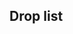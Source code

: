 ==Drop list==
<!--
AUTOGENERATED, leave a comment on this subpage if you have found any issues
(incorrect or missing info, non-optimal order, etc.)
-->
{{Section}}
{{DropList
|no_legend = true
|filter_button = true
|nodes = Q, U, V, W, X
|boss = V, X
|Akagi: Q/Medium{Medium: S 0.4% (1/269) / Hard: S 1.1% (1/92)} S, V/Casual{Casual: S 1.4% (78/5554) / Easy: S 0.8% (6/719) / Medium: S 0.8% (4/486) / Hard: S 1.1% (6/530)} S, X/Casual{Casual: S 2% (368/17985) / Easy: S 2% (21/1064) / Medium: S 1.5% (13/886) / Hard: 2.2% (56/2554)}
|Akigumo: X/Casual{Casual: 2% (884/44290) / Easy: 1.6% (57/3539) / Medium: 2.4% (34/1393) / Hard: 2.1% (54/2554)}
|Ark Royal: Q/Medium{Medium: S 0.4% (1/269) / Hard: S 2.2% (2/92)} S, V/Casual{Casual: S 0.5% (26/5554) / Easy: S 0.4% (3/719) / Medium: S 0.6% (3/486) / Hard: S 2.1% (11/530)} S, X/Casual{Casual: 0.8% (356/44290) / Easy: 0.8% (29/3539) / Medium: 0.6% (9/1393) / Hard: 1.3% (34/2554)}
|Atago: L/Medium{Medium: S 0.6% (3/529) / Hard: S 1.6% (14/861)} S, M/Medium{Medium: S 0.9% (23/2548) / Hard: S 1.2% (47/3777)} S, Q/Casual{Casual: S 1.4% (38/2690) / Easy: S 2.8% (17/608) / Medium: S 1.5% (4/269) / Hard: S 1.1% (1/92)} S, T/Medium{Medium: S 0.9% (3/327) / Hard: S 2.1% (4/195)} S, U/Casual{Casual: S 1.4% (171/12363) / Easy: S 1.3% (34/2720) / Medium: S 1.4% (49/3470) / Hard: S 1.1% (71/6458)} S, V/Casual{Casual: S 1.4% (79/5554) / Easy: S 0.8% (6/719) / Medium: 1.1% (34/3234) / Hard: 1.2% (67/5407)}, W/Casual{Casual: S 1.4% (603/44649) / Easy: S 1.8% (73/4156) / Medium: S 1.1% (19/1766) / Hard: S 1.4% (44/3105)} S, X/Casual{Casual: 2.1% (916/44290) / Easy: 2.4% (85/3539) / Medium: 2.1% (29/1393) / Hard: 2.3% (59/2554)}
|Bismarck: X/Casual{Casual: 0.8% (346/44290) / Easy: 0.5% (18/3539) / Medium: 0.9% (13/1393) / Hard: 0.6% (15/2554)}
|Chikuma: L/Casual{Casual: S 1.1% (28/2636) / Easy: S 0.8% (6/795) / Medium: S 0.6% (3/529) / Hard: S 1.4% (12/861)} S, M/Casual{Casual: S 1.4% (731/53540) / Easy: S 1.7% (94/5378) / Medium: S 1.5% (37/2548) / Hard: S 1.2% (47/3777)} S, Q/Casual{Casual: S 1.5% (40/2690) / Easy: S 1.5% (9/608) / Medium: S 0.7% (2/269) / Hard: S 2.2% (2/92)} S, T/Casual{Casual: S 1.4% (68/5022) / Easy: S 1.6% (14/894) / Medium: S 0.6% (2/327) / Hard: S 0.5% (1/195)} S, U/Casual{Casual: S 1.3% (158/12363) / Easy: S 1.4% (38/2720) / Medium: S 1.3% (44/3470) / Hard: S 1.3% (85/6458)} S, V/Casual{Casual: S 1.1% (63/5554) / Easy: 1.6% (40/2578) / Medium: 1.1% (35/3234) / Hard: 1.3% (71/5407)}, W/Casual{Casual: S 1.4% (643/44649) / Easy: S 1.3% (54/4156) / Medium: S 1.4% (24/1766) / Hard: S 1.5% (47/3105)} S, X/Casual{Casual: 2% (896/44290) / Easy: 1.8% (65/3539) / Medium: 2.2% (31/1393) / Hard: 2.2% (56/2554)}
|Fusou: X/Casual{Casual: S 1.9% (337/17985) / Easy: S 2.4% (26/1064) / Medium: S 2.7% (24/886) / Hard: S 1.7% (15/877)} S
|Graf Zeppelin: X/Casual{Casual: 1% (464/44290) / Easy: 1% (35/3539) / Medium: 0.9% (12/1393) / Hard: 1.1% (28/2554)}
|Haruna: X/Casual{Casual: 2.1% (918/44290) / Easy: 3.6% (126/3539) / Medium: 3.9% (55/1393) / Hard: 3.7% (95/2554)}
|Harusame: X/Casual{Casual: 2.1% (929/44290) / Easy: 2.3% (82/3539) / Medium: 1.5% (21/1393) / Hard: 1.8% (47/2554)}
|Hayashimo: X/Casual{Casual: 2.1% (916/44290) / Easy: 1.8% (62/3539) / Medium: 1.7% (24/1393) / Hard: 2.1% (53/2554)}
|Hiei: X/Casual{Casual: 1.4% (604/44290) / Easy: 1.3% (46/3539) / Medium: 3.7% (51/1393) / Hard: 4.4% (112/2554)}
|Hiryuu: Q/Casual{Casual: S 1.2% (31/2690) / Easy: S 1.8% (11/608) / Medium: S 1.5% (4/269) / Hard: S 1.1% (1/92)} S, V/Casual{Casual: S 1.3% (72/5554) / Easy: S 1.4% (10/719) / Medium: S 1.4% (7/486) / Hard: S 1.9% (10/530)} S, W/Hard{Hard: S 1.3% (41/3105)} S, X/Casual{Casual: S 1.9% (336/17985) / Easy: S 2.1% (22/1064) / Medium: S 1.6% (14/886) / Hard: 2.5% (63/2554)}
|Hyuuga: Q/Hard{Hard: S 2.2% (2/92)} S, V/Casual{Casual: S 2.2% (124/5554) / Easy: S 3.9% (28/719) / Medium: S 3.7% (18/486) / Hard: S 3.4% (18/530)} S, X/Casual{Casual: 1.9% (856/44290) / Easy: 2.4% (85/3539) / Medium: 3.8% (53/1393) / Hard: 1.9% (48/2554)}
|Iowa: X/Casual{Casual: 1.4% (634/44290) / Easy: 0.8% (30/3539) / Medium: 0.9% (13/1393) / Hard: 0.8% (21/2554)}
|Ise: Q/Medium{Medium: S 1.1% (3/269)} S, V/Casual{Casual: S 0.6% (35/5554) / Easy: S 3.6% (26/719) / Medium: S 2.1% (10/486) / Hard: S 3% (16/530)} S, X/Casual{Casual: 2% (875/44290) / Easy: 1.8% (64/3539) / Medium: 2.7% (38/1393) / Hard: 2.5% (64/2554)}
|Kaga: Q/Casual{Casual: S 1.6% (43/2690) / Easy: S 1.6% (10/608) / Medium: S 0.7% (2/269) / Hard: S 2.2% (2/92)} S, U/Medium{Medium: S 1.4% (49/3470) / Hard: S 1.4% (89/6458)} S, V/Casual{Casual: S 1.5% (84/5554) / Easy: S 1.4% (10/719) / Medium: S 0.8% (4/486) / Hard: S 1.5% (8/530)} S, W/Casual{Casual: S 1.4% (618/44649) / Easy: S 1.5% (62/4156) / Medium: S 1.4% (25/1766) / Hard: S 1.3% (39/3105)} S, X/Casual{Casual: S 2.1% (378/17985) / Easy: S 2.1% (22/1064) / Medium: S 1.8% (16/886) / Hard: S 1.8% (16/877)} S
|Kashima: Q/Casual{Casual: S 1.3% (36/2690) / Easy: S 1% (6/608) / Medium: S 2.2% (6/269) / Hard: S 1.1% (1/92)} S, V/Casual{Casual: S 2% (113/5554) / Easy: S 2.6% (19/719) / Medium: S 2.5% (12/486) / Hard: S 1.9% (10/530)} S, W/Medium{Medium: S 1.2% (21/1766) / Hard: S 0.4% (11/3105)} S
|Kawakaze: X/Casual{Casual: S 1.9% (334/17985) / Easy: S 2.2% (23/1064) / Medium: S 3.2% (28/886) / Hard: S 1.1% (10/877)} S
|Kinugasa: X/Casual{Casual: 2% (870/44290) / Easy: 2.2% (79/3539) / Medium: 2.1% (29/1393) / Hard: 2.1% (53/2554)}
|Kirishima: X/Casual{Casual: 1.9% (820/44290) / Easy: 2.8% (99/3539) / Medium: 3.7% (51/1393) / Hard: 3.4% (88/2554)}
|Kiyoshimo: X/Casual{Casual: 2% (879/44290) / Easy: 2.3% (81/3539) / Medium: 1.8% (25/1393) / Hard: 1.7% (44/2554)}
|Kongou: X/Casual{Casual: 1.8% (812/44290) / Easy: 1.8% (64/3539) / Medium: 3.2% (44/1393) / Hard: 3.4% (88/2554)}
|Kuma: X/Casual{Casual: 2% (882/44290) / Easy: 2.3% (80/3539) / Medium: 2.4% (34/1393) / Hard: 1.3% (33/2554)}
|Kumano: X/Casual{Casual: 2% (902/44290) / Easy: 1.6% (58/3539) / Medium: 2.3% (32/1393) / Hard: 1.9% (48/2554)}
|Makigumo: X/Casual{Casual: 2% (901/44290) / Easy: 2% (71/3539) / Medium: 1.8% (25/1393) / Hard: 2.3% (60/2554)}
|Mikuma: X/Casual{Casual: 1.9% (860/44290) / Easy: 1.7% (59/3539) / Medium: 2.1% (29/1393) / Hard: 2% (50/2554)}
|Mogami: L/Casual{Casual: S 1.2% (32/2636) / Easy: S 1.8% (14/795) / Medium: S 0.9% (5/529) / Hard: S 1.3% (11/861)} S, M/Casual{Casual: S 1.4% (726/53540) / Easy: S 1.3% (69/5378) / Medium: S 1.2% (31/2548) / Hard: S 1.7% (64/3777)} S, Q/Casual{Casual: S 1.8% (48/2690) / Easy: S 1.3% (8/608) / Medium: S 1.1% (3/269) / Hard: S 1.1% (1/92)} S, T/Casual{Casual: S 1.3% (66/5022) / Easy: S 1% (9/894) / Medium: S 2.4% (8/327) / Hard: S 0.5% (1/195)} S, U/Casual{Casual: S 1.5% (187/12363) / Easy: S 1.3% (34/2720) / Medium: S 1.2% (40/3470) / Hard: S 1.5% (100/6458)} S, V/Casual{Casual: S 1.5% (84/5554) / Easy: 1.4% (35/2578) / Medium: 1.1% (36/3234) / Hard: 0.8% (45/5407)}, W/Casual{Casual: S 1.4% (625/44649) / Easy: S 1.4% (58/4156) / Medium: S 1.4% (24/1766) / Hard: S 1.5% (46/3105)} S, X/Casual{Casual: 2% (898/44290) / Easy: 2.2% (78/3539) / Medium: 1.2% (17/1393) / Hard: 1.7% (43/2554)}
|Mutsu: X/Casual{Casual: S 2.1% (377/17985) / Easy: S 1.3% (14/1064) / Medium: S 2.5% (22/886) / Hard: S 1.7% (15/877)} S
|Myoukou: L/Hard{Hard: S 1% (9/861)} S, M/Hard{Hard: S 1.5% (56/3777)} S, Q/Casual{Casual: S 1% (26/2690) / Easy: S 1.5% (9/608) / Medium: S 1.1% (3/269) / Hard: S 1.1% (1/92)} S, T/Hard{Hard: S 1% (2/195)} S, U/Casual{Casual: S 1.4% (168/12363) / Easy: S 1.1% (30/2720) / Medium: S 1.2% (43/3470) / Hard: S 1.3% (86/6458)} S, V/Casual{Casual: S 1.6% (89/5554) / Easy: S 1.9% (14/719) / Medium: S 1% (5/486) / Hard: 1.1% (62/5407)}, W/Casual{Casual: S 1.3% (578/44649) / Easy: S 1.3% (56/4156) / Medium: S 1.4% (24/1766) / Hard: S 1.4% (45/3105)} S, X/Casual{Casual: 2% (887/44290) / Easy: 2.2% (79/3539) / Medium: 2% (28/1393) / Hard: 2.5% (63/2554)}
|Nagara: X/Casual{Casual: 3.3% (1475/44290) / Easy: 4.1% (144/3539) / Medium: 3.4% (48/1393) / Hard: 2.4% (61/2554)}
|Nagato: X/Casual{Casual: S 2.3% (407/17985) / Easy: S 2.2% (23/1064) / Medium: S 2.7% (24/886) / Hard: S 2.3% (20/877)} S
|Ooyodo: X/Casual{Casual: S 2.2% (390/17985) / Easy: S 2.8% (30/1064) / Medium: S 2.3% (20/886) / Hard: S 2.1% (18/877)} S
|Oyashio: Q/Casual{Casual: S 1.3% (34/2690) / Easy: S 1.6% (10/608) / Medium: S 0.4% (1/269)} S, U/Hard{Hard: S 1.5% (98/6458)} S, V/Casual{Casual: S 2.9% (162/5554) / Easy: S 2.4% (17/719) / Medium: S 3.9% (19/486) / Hard: S 5.7% (30/530)} S, W/Casual{Casual: S 1.3% (592/44649) / Easy: S 1.3% (53/4156) / Medium: S 1.2% (21/1766) / Hard: S 1.2% (37/3105)} S
|Richelieu: Q/Hard{Hard: S 2.2% (2/92)} S, V/Casual{Casual: S 0.7% (38/5554) / Easy: S 1.7% (12/719) / Medium: S 1.2% (6/486) / Hard: S 0.6% (3/530)} S, X/Casual{Casual: 0.8% (336/44290) / Easy: 0.8% (30/3539) / Medium: 1.3% (18/1393) / Hard: 1.3% (34/2554)}
|Saratoga: X/Casual{Casual: 1% (432/44290) / Easy: 0.8% (28/3539) / Medium: 1.2% (17/1393) / Hard: 0.8% (21/2554)}
|Sendai: X/Casual{Casual: 1.2% (512/44290) / Easy: 1.4% (51/3539) / Medium: 0.6% (9/1393) / Hard: 1.3% (34/2554)}
|Shoukaku: Q/Casual{Casual: S 1.2% (31/2690) / Easy: S 1.5% (9/608) / Medium: S 2.2% (6/269) / Hard: S 2.2% (2/92)} S, U/Casual{Casual: S 1.3% (157/12363) / Easy: S 1.3% (36/2720) / Medium: S 1.2% (41/3470) / Hard: S 1.5% (95/6458)} S, V/Casual{Casual: S 1.4% (76/5554) / Easy: S 1.1% (8/719) / Medium: S 1.4% (7/486) / Hard: S 3% (16/530)} S, W/Casual{Casual: S 1.4% (625/44649) / Easy: S 1.2% (49/4156) / Medium: S 1.8% (31/1766) / Hard: S 1.2% (37/3105)} S, X/Casual{Casual: S 2.1% (370/17985) / Easy: S 1.4% (15/1064) / Medium: S 0.9% (8/886) / Hard: S 2.2% (19/877)} S
|Souryuu: Q/Casual{Casual: S 1.7% (45/2690) / Easy: S 0.7% (4/608) / Medium: S 1.9% (5/269) / Hard: S 1.1% (1/92)} S, U/Casual{Casual: S 1.5% (185/12363) / Easy: S 1.4% (38/2720) / Medium: S 1.2% (41/3470) / Hard: S 1.4% (90/6458)} S, V/Casual{Casual: S 1.3% (71/5554) / Easy: S 0.7% (5/719) / Medium: S 1.6% (8/486) / Hard: S 0.9% (5/530)} S, W/Casual{Casual: S 1.4% (646/44649) / Easy: S 1.4% (57/4156) / Medium: S 1.5% (26/1766) / Hard: S 1.5% (48/3105)} S, X/Casual{Casual: S 2% (358/17985) / Easy: S 1.9% (20/1064) / Medium: S 1.7% (15/886) / Hard: S 2.1% (18/877)} S
|Suzuya: X/Casual{Casual: 2% (904/44290) / Easy: 2.1% (73/3539) / Medium: 1.6% (22/1393) / Hard: 1.3% (34/2554)}
|Takao: L/Hard{Hard: S 1.6% (14/861)} S, M/Hard{Hard: S 1.5% (58/3777)} S, Q/Casual{Casual: S 1.3% (34/2690) / Easy: S 1.3% (8/608) / Medium: S 1.1% (3/269) / Hard: S 2.2% (2/92)} S, T/Hard{Hard: S 1% (2/195)} S, U/Casual{Casual: S 1.3% (158/12363) / Easy: S 1.5% (40/2720) / Medium: S 1.5% (53/3470) / Hard: S 1.4% (90/6458)} S, V/Casual{Casual: S 1.3% (72/5554) / Easy: S 1.1% (8/719) / Medium: S 2.1% (10/486) / Hard: 1.2% (67/5407)}, W/Casual{Casual: S 1.3% (589/44649) / Easy: S 1.4% (58/4156) / Medium: S 1.1% (20/1766) / Hard: S 1.4% (45/3105)} S, X/Casual{Casual: 1.9% (827/44290) / Easy: 1.7% (61/3539) / Medium: 1.5% (21/1393) / Hard: 2% (50/2554)}
|Tone: L/Medium{Medium: S 1.9% (10/529) / Hard: S 0.5% (4/861)} S, M/Medium{Medium: S 1.6% (42/2548) / Hard: S 1.4% (51/3777)} S, Q/Casual{Casual: S 1.4% (39/2690) / Easy: S 0.8% (5/608) / Medium: S 0.7% (2/269) / Hard: S 1.1% (1/92)} S, T/Medium{Medium: S 1.8% (6/327) / Hard: S 2.1% (4/195)} S, U/Casual{Casual: S 1.4% (177/12363) / Easy: S 1.3% (35/2720) / Medium: S 1.2% (41/3470) / Hard: S 1.5% (96/6458)} S, V/Casual{Casual: S 1.4% (77/5554) / Easy: S 1.5% (11/719) / Medium: 1.1% (37/3234) / Hard: 1.3% (70/5407)}, W/Casual{Casual: S 1.5% (664/44649) / Easy: S 1.5% (61/4156) / Medium: S 1.3% (23/1766) / Hard: S 1.3% (39/3105)} S, X/Casual{Casual: 1.9% (826/44290) / Easy: 2.1% (74/3539) / Medium: 2.4% (34/1393) / Hard: 1.9% (49/2554)}
|Umikaze: X/Casual{Casual: S 1.9% (337/17985) / Easy: S 2% (21/1064) / Medium: S 1.9% (17/886) / Hard: S 1.8% (16/877)} S
|Yamashiro: X/Casual{Casual: S 1.9% (349/17985) / Easy: S 1.3% (14/1064) / Medium: S 1.4% (12/886) / Hard: S 2.4% (21/877)} S
|Yuugumo: X/Casual{Casual: 2% (890/44290) / Easy: 1.9% (69/3539) / Medium: 1.7% (24/1393) / Hard: 2.5% (64/2554)}
|Zuihou: Q/Casual{Casual: S 1.3% (35/2690) / Easy: S 1.8% (11/608)} S, U/Casual{Casual: S 1.4% (177/12363) / Easy: S 1.4% (38/2720) / Medium: S 1.4% (47/3470) / Hard: S 1.3% (85/6458)} S, V/Casual{Casual: S 1.2% (66/5554) / Easy: S 2.1% (15/719) / Medium: S 1.9% (9/486) / Hard: S 1.7% (9/530)} S, W/Casual{Casual: S 1.4% (633/44649) / Easy: S 1.2% (51/4156) / Medium: S 1.2% (21/1766) / Hard: S 1.5% (48/3105)} S, X/Casual{Casual: 2.7% (1215/44290) / Easy: 2.7% (96/3539) / Medium: 3.3% (46/1393) / Hard: 2.4% (62/2554)}
|Zuikaku: Q/Easy{Easy: S 1% (6/608) / Medium: S 1.5% (4/269) / Hard: S 1.1% (1/92)} S, V/Casual{Casual: S 1.3% (74/5554) / Easy: S 1% (7/719) / Medium: S 1% (5/486) / Hard: S 2.6% (14/530)} S, X/Casual{Casual: S 1.9% (349/17985) / Easy: S 2.3% (25/1064) / Medium: S 2.1% (19/886) / Hard: 2.4% (62/2554)}
}}
{{SectionEnd}}